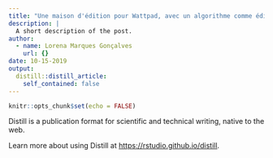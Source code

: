 ```yaml
---
title: "Une maison d'édition pour Wattpad, avec un algorithme comme éditeur"
description: |
  A short description of the post.
author:
  - name: Lorena Marques Gonçalves
    url: {}
date: 10-15-2019
output:
  distill::distill_article:
    self_contained: false
---
```


```r
knitr::opts_chunk$set(echo = FALSE)
```

Distill is a publication format for scientific and technical writing, native to the web.

Learn more about using Distill at <https://rstudio.github.io/distill>.

